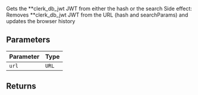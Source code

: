 Gets the **clerk_db_jwt JWT from either the hash or the search
Side effect:
Removes **clerk_db_jwt JWT from the URL (hash and searchParams) and updates the browser history

## Parameters

| Parameter | Type  |
| --------- | ----- |
| `url`     | `URL` |

## Returns
